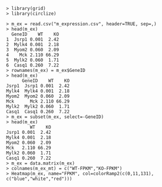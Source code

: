 ```
> library(grid)
> library(circlize)

> m_ex = read.csv("m_expression.csv", header=TRUE, sep=,)
> head(m_ex)
  GeneID    WT    KO
1  Jsrp1 0.001  2.42
2  Mylk4 0.001  2.18
3  Myom2 0.060  2.09
4    Mck 2.110 66.29
5  Mylk2 0.060  1.71
6  Casq1 0.260  7.22
> rownames(m_ex) = m_ex$GeneID
> head(m_ex)
      GeneID    WT    KO
Jsrp1  Jsrp1 0.001  2.42
Mylk4  Mylk4 0.001  2.18
Myom2  Myom2 0.060  2.09
Mck      Mck 2.110 66.29
Mylk2  Mylk2 0.060  1.71
Casq1  Casq1 0.260  7.22
> m_ex = subset(m_ex, select=-GeneID)
> head(m_ex)
         WT    KO
Jsrp1 0.001  2.42
Mylk4 0.001  2.18
Myom2 0.060  2.09
Mck   2.110 66.29
Mylk2 0.060  1.71
Casq1 0.260  7.22
> m_ex = data.matrix(m_ex)
> colnames(m_ex_mt) = c("WT-FPKM","KO-FPKM")
> Heatmap(m_ex, name="FPKM", col=colorRamp2(c(0,11,131), c("blue","white","red")))
```

